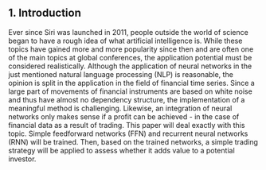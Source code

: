 ## 1. Introduction {#introduction}

Ever since Siri was launched in 2011, people outside the world of science began to have a rough idea of what artificial intelligence is. While these topics have gained more and more popularity since then and are often one of the main topics at global conferences, the application potential must be considered realistically. Although the application of neural networks in the just mentioned natural language processing (NLP) is reasonable, the opinion is split in the application in the field of financial time series. Since a large part of movements of financial instruments are based on white noise and thus have almost no dependency structure, the implementation of a meaningful method is challenging. Likewise, an integration of neural networks only makes sense if a profit can be achieved - in the case of financial data as a result of trading. This paper will deal exactly with this topic. Simple feedforward networks (FFN) and recurrent neural networks (RNN) will be trained. Then, based on the trained networks, a simple trading strategy will be applied to assess whether it adds value to a potential investor. 